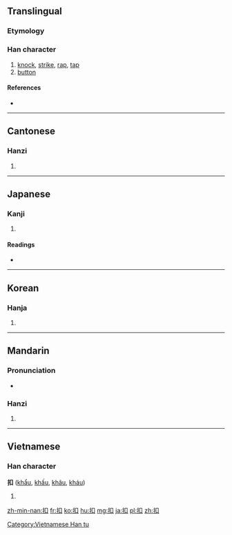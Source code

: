 ==Translingual==

===Etymology===
{{Han compound|手|口|c1=s|c2=p|ls=psc}}

===Han character===
{{Han char|rn=64|rad=手|as=03|sn=6|four=5600<sub>0</sub>|canj=手口 (QR)|ids=⿰[[扌]][[口]]}}

# [[knock]], [[strike]], [[rap]], [[tap]]
# [[button]]

====References====
* {{Han ref|kx=0418.070|dkj=11807|dj=0765.020|hdz=31829.130|uh=6263|ud=25187|bh=A6A9|bd=42665}}

----

==Cantonese==

===Hanzi===
{{yue-hanzi|jyut=|y=kau3}}

# {{defn|lang=yue|sort=手03}}

----

==Japanese==

===Kanji===
{{ja-kanji|grade=|rs=手03}}

# {{defn|lang=ja|sort=手03}}

====Readings====
* {{ja-readings|on=[[こう]] (kō)|kun=[[たたく]] (tataku), [[ひかえる]] (hikaeru), [[うつ]] (utsu)}}

----

==Korean==

===Hanja===
{{ko-hanja|hangeul=구|eumhun=|rv=gu|mr=ku|y=kwu}}

# {{defn|lang=ko|sort=手03}}

----

==Mandarin==

===Pronunciation===
* {{audio|Zh-kòu.ogg|Audio|lang=cmn}}

===Hanzi===
{{cmn-hanzi|pin=[[kòu]] ([[kou4]]), [[sào]] ([[sao4]])|wg=k'ou<sup>4</sup>, sao<sup>4</sup>}}

# {{defn|lang=cmn|sort=手03}}

----

==Vietnamese==

===Han character===
'''扣''' ([[khẩu]], [[khấu]], [[khâu]], [[kháu]])

# {{defn|vi}}

[[Category:Vietnamese Han tu]]

[[zh-min-nan:扣]]
[[fr:扣]]
[[ko:扣]]
[[hu:扣]]
[[mg:扣]]
[[ja:扣]]
[[pl:扣]]
[[zh:扣]]